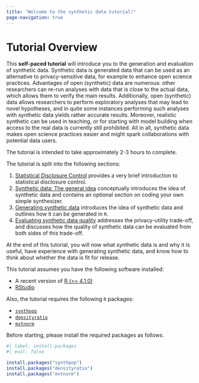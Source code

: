 ```yaml
---
title: "Welcome to the synthetic data tutorial!"
page-navigation: true
---
```


# Tutorial Overview

This **self-paced tutorial** will introduce you to the generation and evaluation of synthetic data. 
Synthetic data is generated data that can be used as an alternative to privacy-sensitive data, for example to enhance open science practices. 
Advantages of open (synthetic) data are numerous: other researchers can re-run analyses with data that is close to the actual data, which allows them to verify the main results. 
Additionally, open (synthetic) data allows researchers to perform exploratory analyses that may lead to novel hypotheses, and in quite some instances performing such analyses with synthetic data yields rather accurate results.
Moreover, realistic synthetic can be used in teaching, or for starting with model building when access to the real data is currently still prohibited. 
All in all, synthetic data makes open science practices easier and might spark collaborations with potential data users.


The tutorial is intended to take approximately 2-3 hours to complete.

The tutorial is split into the following sections:

1.  [Statistical Disclosure Control](sdc/) provides a very brief introduction to statistical disclosure control.
2.  [Synthetic data: The general idea](synthetic/) conceptually introduces the idea of synthetic data and contains an optional section on coding your own simple synthesizer.
3.  [Generating synthetic data](geneneration/) introduces the idea of synthetic data and outlines how it can be generated in `R`.
4.  [Evaluating synthetic data quality](evaluation/) addresses the privacy-utility trade-off, and discusses how the quality of synthetic data can be evaluated from both sides of this trade-off.

At the end of this tutorial, you will now what synthetic data is and why it is useful, have experience with generating synthetic data, and know how to think about whether the data is fit for release. 


::: {.callout-tip title="Recommended Software"}
This tutorial assumes you have the following software installed:

- A recent version of [R (>= 4.1.0)](https://cran.r-project.org/)
- [RStudio](https://posit.co/downloads/)

Also, the tutorial requires the following `R` packages:

- [`synthpop`](https://synthpop.org.uk/get-started.html)
- [`densityratio`](https://thomvolker.github.io/densityratio)
- [`mvtnorm`](https://mvtnorm.r-forge.r-project.org/)

Before starting, please install the required packages as follows.

```r
#| label: install-packages
#| eval: false

install.packages("synthpop")
install.packages("densityratio")
install.packages("mvtnorm")
```

:::
